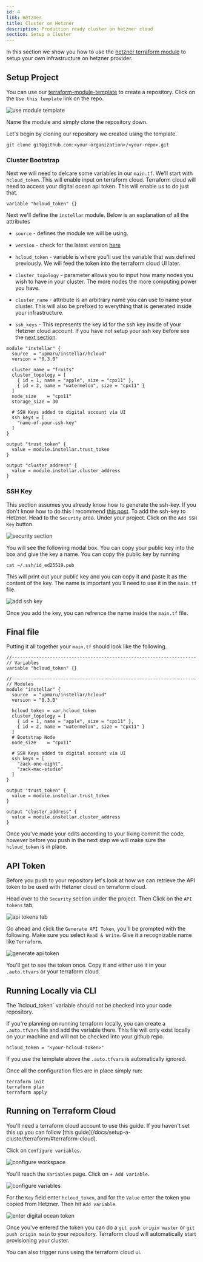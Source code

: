 ```yaml
---
id: 4
link: Hetzner
title: Cluster on Hetzner
description: Production ready cluster on hetzner cloud
section: Setup a Cluster
---
```


In this section we show you how to use the [hetzner terraform module](https://registry.terraform.io/modules/upmaru/instellar/hetzner/latest) to setup your own infrastructure on hetzner provider.


## Setup Project

You can use our [terraform-module-template](https://github.com/upmaru/terraform-module-template) to create a repository. Click on the `Use this template` link on the repo.

![use module template](/docs/github/use-module-template.png)

Name the module and simply clone the repository down.

Let's begin by cloning our repository we created using the template.

```shell
git clone git@github.com:<your-organization>/<your-repo>.git
```

### Cluster Bootstrap

Next we will need to delcare some variables in our `main.tf`. We'll start with `hcloud_token`. This will enable input on terraform cloud. Terraform cloud will need to access your digital ocean api token. This will enable us to do just that.

```hcl
variable "hcloud_token" {}
```

Next we'll define the `instellar` module. Below is an explanation of all the attributes

+ `source` - defines the module we will be using.

+ `version` - check for the latest version [here](https://registry.terraform.io/modules/upmaru/instellar/hcloud/latest)

+ `hcloud_token` - variable is where you'll use the variable that was defined previously. We will feed the token into the terraform cloud UI later.

+  `cluster_topology` - parameter allows you to input how many nodes you wish to have in your cluster. The more nodes the more computing power you have. 

+  `cluster_name` - attribute is an arbitrary name you can use to name your cluster. This will also be prefixed to everything that is generated inside your infrastructure. 

+ `ssh_keys` - This represents the key id for the ssh key inside of your Hetzner cloud account. If you have not setup your ssh key before see the [next section](#ssh-key).

```hcl
module "instellar" {
  source  = "upmaru/instellar/hcloud"
  version = "0.3.0"

  cluster_name = "fruits"
  cluster_topology = [
    { id = 1, name = "apple", size = "cpx11" },
    { id = 2, name = "watermelon", size = "cpx11" }
  ]
  node_size    = "cpx11"
  storage_size = 30

  # SSH Keys added to digital account via UI
  ssh_keys = [
    "name-of-your-ssh-key"
  ]
}

output "trust_token" {
  value = module.instellar.trust_token
}

output "cluster_address" {
  value = module.instellar.cluster_address
}
```

### SSH Key

This section assumes you already know how to generate the ssh-key. If you don't know how to do this I recommend [this post](https://medium.com/risan/upgrade-your-ssh-key-to-ed25519-c6e8d60d3c54). To add the ssh-key to Hetzner. Head to the `Security` area. Under your project. Click on the `Add SSH Key` button.

![security section](/docs/hetzner/security-section.png)

You will see the following modal box. You can copy your public key into the box and give the key a name. You can copy the public key by running

```shell
cat ~/.ssh/id_ed25519.pub
```

This will print out your public key and you can copy it and paste it as the content of the key. The name is important you'll need to use it in the `main.tf` file.

![add ssh key](/docs/hetzner/add-ssh-key.png)

Once you add the key, you can refrence the name inside the `main.tf` file.

## Final file

Putting it all together your `main.tf` should look like the following.

```hcl
//--------------------------------------------------------------------
// Variables
variable "hcloud_token" {}

//--------------------------------------------------------------------
// Modules
module "instellar" {
  source  = "upmaru/instellar/hcloud"
  version = "0.3.0"

  hcloud_token = var.hcloud_token
  cluster_topology = [
    { id = 1, name = "apple", size = "cpx11" },
    { id = 2, name = "watermelon", size = "cpx11" }
  ]
  # Bootstrap Node
  node_size    = "cpx11"

  # SSH Keys added to digital account via UI
  ssh_keys = [
    "zack-one-eight",
    "zack-mac-studio"
  ]
}

output "trust_token" {
  value = module.instellar.trust_token
}

output "cluster_address" {
  value = module.instellar.cluster_address
}
```

Once you've made your edits according to your liking commit the code, however before you push in the next step we will make sure the `hcloud_token` is in place.

## API Token

Before you push to your repository let's look at how we can retrieve the API token to be used with Hetzner cloud on terraform cloud.

Head over to the `Security` section under the project. Then Click on the `API tokens` tab.

![api tokens tab](/docs/hetzner/api-tokens-tab.png)

Go ahead and click the `Generate API Token`, you'll be prompted with the following. Make sure you select `Read & Write`. Give it a recognizable name like `Terraform`.

![generate api token](/docs/hetzner/generate-api-token.png)

You'll get to see the token once. Copy it and either use it in your `.auto.tfvars` or your terraform cloud.

## Running Locally via CLI

<Callout title="Sensitive Token" type="warning">
The `hcloud_token` variable should not be checked into your code repository.
</Callout>

 If you're planning on running terraform locally, you can create a `.auto.tfvars` file and add the variable there. This file will only exist locally on your machine and will not be checked into your github repo.

```hcl
hcloud_token = "<your-hcloud-token>"
```

If you use the template above the `.auto.tfvars` is automatically ignored.

Once all the configuration files are in place simply run:

```shell
terraform init
terraform plan
terraform apply
```

## Running on Terraform Cloud

<Callout title="Terraform Cloud">
You'll need a terraform cloud account to use this guide. If you haven't set this up you can follow [this guide](/docs/setup-a-cluster/terraform/#terraform-cloud).
</Callout>

Click on `Configure variables`.

![configure workspace](/docs/terraform/configure-workspace.png)

You'll reach the `Variables` page. Click on `+ Add variable`.

![configure variables](/docs/terraform/configure-variables.png)

For the `Key` field enter `hcloud_token`, and for the `Value` enter the token you copied from Hetzner. Then hit `Add variable`.

![enter digital ocean token](/docs/hetzner/enter-token.png)

Once you've entered the token you can do a `git push origin master` or `git push origin main` to your repository. Terraform cloud will automatically start provisioning your cluster.

You can also trigger runs using the terraform cloud ui.



